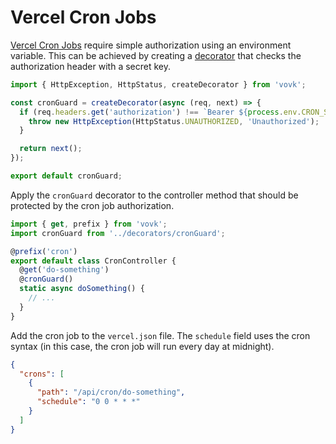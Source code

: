 # Vercel Cron Jobs

[Vercel Cron Jobs](https://vercel.com/docs/cron-jobs) require simple authorization using an environment variable. This can be achieved by creating a [decorator](/controller/decorator) that checks the authorization header with a secret key.

```ts filename="src/decorators/cronGuard.ts"
import { HttpException, HttpStatus, createDecorator } from 'vovk';

const cronGuard = createDecorator(async (req, next) => {
  if (req.headers.get('authorization') !== `Bearer ${process.env.CRON_SECRET}`) {
    throw new HttpException(HttpStatus.UNAUTHORIZED, 'Unauthorized');
  }

  return next();
});

export default cronGuard;
```

Apply the `cronGuard` decorator to the controller method that should be protected by the cron job authorization.

```ts filename="src/modules/cron/CronController.ts"
import { get, prefix } from 'vovk';
import cronGuard from '../decorators/cronGuard';

@prefix('cron')
export default class CronController {
  @get('do-something')
  @cronGuard()
  static async doSomething() {
    // ...
  }
}
```

Add the cron job to the `vercel.json` file. The `schedule` field uses the cron syntax (in this case, the cron job will run every day at midnight).

```json filename="/vercel.json"
{
  "crons": [
    {
      "path": "/api/cron/do-something",
      "schedule": "0 0 * * *"
    }
  ]
}
```
